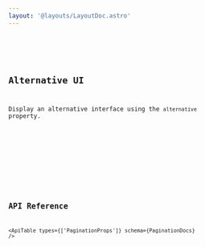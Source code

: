 ```yaml
---
layout: '@layouts/LayoutDoc.astro'
---
```




<Preview client:load>
	<Fragment slot="preview">
		<Example client:load />
	</Fragment>
	<Fragment slot="code">
		<Code code={ExampleRaw} lang="svelte" />
	</Fragment>
</Preview>

## Alternative UI

Display an alternative interface using the `alternative` property.

<Preview client:load>
	<Fragment slot="preview">
		<ExampleAlt client:load />
	</Fragment>
	<Fragment slot="code">
		<Code code={ExampleAltRaw} lang="svelte" />
	</Fragment>
</Preview>

## API Reference

<ApiTable types={['PaginationProps']} schema={PaginationDocs} />
